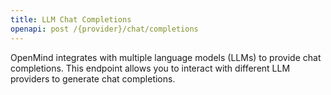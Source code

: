 ```yaml
---
title: LLM Chat Completions
openapi: post /{provider}/chat/completions
---
```


OpenMind integrates with multiple language models (LLMs) to provide chat completions. This endpoint allows you to interact with different LLM providers to generate chat completions.